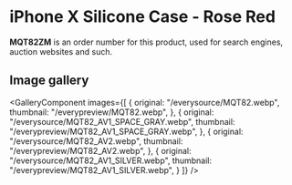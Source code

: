 
# iPhone X Silicone Case - Rose Red

<Callout type='info' emoji='👉🏻'>**MQT82ZM** is an order number for this product, used for search engines, auction websites and such.</Callout>

## Image gallery

<GalleryComponent
    images={[
      {
        original: "/everysource/MQT82.webp",
        thumbnail: "/everypreview/MQT82.webp",
      },
      {
        original: "/everysource/MQT82_AV1_SPACE_GRAY.webp",
        thumbnail: "/everypreview/MQT82_AV1_SPACE_GRAY.webp",
      },
      {
        original: "/everysource/MQT82_AV2.webp",
        thumbnail: "/everypreview/MQT82_AV2.webp",
      },
      {
        original: "/everysource/MQT82_AV1_SILVER.webp",
        thumbnail: "/everypreview/MQT82_AV1_SILVER.webp",
      }
    ]}
  />
